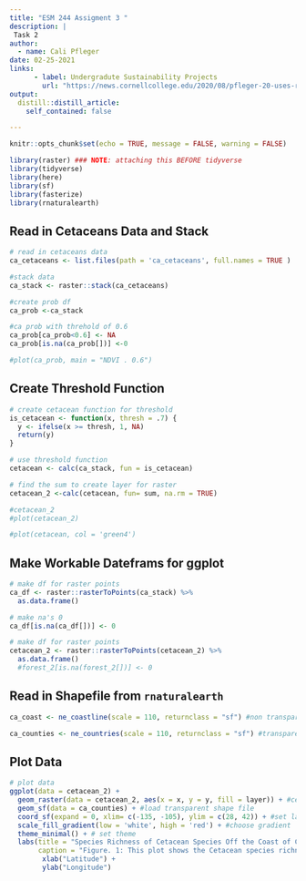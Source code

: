 ```yaml
---
title: "ESM 244 Assigment 3 "
description: |
 Task 2 
author:
  - name: Cali Pfleger
date: 02-25-2021
links:
      - label: Undergradute Sustainability Projects
        url: "https://news.cornellcollege.edu/2020/08/pfleger-20-uses-research-opportunities-build-future/"
output:
  distill::distill_article:
    self_contained: false

---
```



```r
knitr::opts_chunk$set(echo = TRUE, message = FALSE, warning = FALSE)

library(raster) ### NOTE: attaching this BEFORE tidyverse
library(tidyverse)
library(here)
library(sf)
library(fasterize)
library(rnaturalearth)
```

## Read in Cetaceans Data and Stack 
```r

# read in cetaceans data
ca_cetaceans <- list.files(path = 'ca_cetaceans', full.names = TRUE )

#stack data 
ca_stack <- raster::stack(ca_cetaceans)

#create prob df
ca_prob <-ca_stack

#ca prob with threhold of 0.6
ca_prob[ca_prob<0.6] <- NA
ca_prob[is.na(ca_prob[])] <-0 

#plot(ca_prob, main = "NDVI . 0.6")

```

## Create Threshold Function 
```r
# create cetacean function for threshold 
is_cetacean <- function(x, thresh = .7) {
  y <- ifelse(x >= thresh, 1, NA)
  return(y)
}

# use threshold function 
cetacean <- calc(ca_stack, fun = is_cetacean)

# find the sum to create layer for raster
cetacean_2 <-calc(cetacean, fun= sum, na.rm = TRUE)

#cetacean_2
#plot(cetacean_2)

#plot(cetacean, col = 'green4')
```

## Make Workable Dateframs for ggplot 
```r
# make df for raster points 
ca_df <- raster::rasterToPoints(ca_stack) %>%
  as.data.frame()

# make na's 0 
ca_df[is.na(ca_df[])] <- 0

# make df for raster points 
cetacean_2 <- raster::rasterToPoints(cetacean_2) %>%
  as.data.frame() 
  #forest_2[is.na(forest_2[])] <- 0
```

## Read in Shapefile from `rnaturalearth`
```r
ca_coast <- ne_coastline(scale = 110, returnclass = "sf") #non transparent

ca_counties <- ne_countries(scale = 110, returnclass = "sf") #transparent
```

## Plot Data
```r
# plot data 
ggplot(data = cetacean_2) +
  geom_raster(data = cetacean_2, aes(x = x, y = y, fill = layer)) + #cetacean raster 
  geom_sf(data = ca_counties) + #load transparent shape file
  coord_sf(expand = 0, xlim= c(-135, -105), ylim = c(28, 42)) + #set lat and lon for plot
  scale_fill_gradient(low = 'white', high = 'red') + #choose gradient 
  theme_minimal() + # set theme 
  labs(title = "Species Richness of Cetacean Species Off the Coast of California", 
       caption = "Figure. 1: This plot shows the Cetacean species richness using a \n threshold of 0.7 to determine presence for each species \n Data: (Kaschner, K., Rius-Barile, J., Kesner-Reyes, K., Garilao, C., Kullander, S., Rees, T., & Froese, R. (2016).\n AquaMaps: Predicted range maps for aquatic species. www.aquamaps.org), ") +
        xlab("Latitude") +
        ylab("Longitude") 
```




